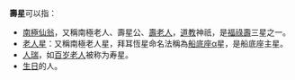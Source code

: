 '''壽星'''可以指：
* [[南極仙翁|南極仙翁]]，又稱南極老人、壽星公、[[壽老人|壽老人]]，[[道教|道教]]神祇，是[[福祿壽|福祿壽]]三星之一。
* [[老人星|老人星]]：又稱南極老人星，拜耳恆星命名法稱為[[船底座|船底座]]α星，是船底座主星。
* [[人瑞|人瑞]]，如[[百岁老人|百岁老人]]被称为寿星。
* [[生日|生日]]的人。


{{disambig|cat=二字消歧义}}